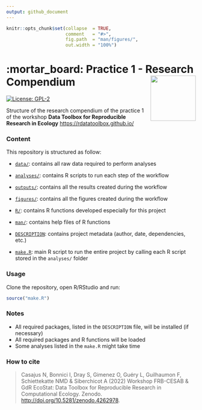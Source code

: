 ```yaml
---
output: github_document
---
```


<!-- README.md is generated from README.Rmd. Please edit that file -->


```r
knitr::opts_chunk$set(collapse  = TRUE,
                      comment   = "#>",
                      fig.path  = "man/figures/",
                      out.width = "100%")
```



# :mortar_board: Practice 1 - Research Compendium <img src="https://raw.githubusercontent.com/rdatatoolbox/course-compendium/main/img/compendium-logo.png" height="120" align="right"/>


<!-- badges: start -->
[![License: GPL-2](https://img.shields.io/badge/License-GPL%20v2-blue.svg)](https://choosealicense.com/licenses/gpl-2.0/)
<!-- badges: end -->


Structure of the research compendium of the practice 1 of the workshop 
**Data Toolbox for Reproducible Research in Ecology** <https://rdatatoolbox.github.io/>



### Content

This repository is structured as follow:

- [`data/`](https://github.com/frbcesab/practice-1/tree/master/data):
contains all raw data required to perform analyses

- [`analyses/`](https://github.com/frbcesab/practice-1/tree/master/analyses/):
contains R scripts to run each step of the workflow

- [`outputs/`](https://github.com/frbcesab/practice-1/tree/master/outputs):
contains all the results created during the workflow

- [`figures/`](https://github.com/frbcesab/practice-1/tree/master/figures):
contains all the figures created during the workflow

- [`R/`](https://github.com/frbcesab/practice-1/tree/master/R):
contains R functions developed especially for this project

- [`man/`](https://github.com/frbcesab/practice-1/tree/master/man):
contains help files of R functions

- [`DESCRIPTION`](https://github.com/frbcesab/practice-1/tree/master/DESCRIPTION):
contains project metadata (author, date, dependencies, etc.)

- [`make.R`](https://github.com/frbcesab/practice-1/tree/master/make.R):
main R script to run the entire project by calling each R script stored in the `analyses/` folder



### Usage

Clone the repository, open R/RStudio and run:

```r
source("make.R")
```



### Notes

- All required packages, listed in the `DESCRIPTION` file, will be installed (if necessary)
- All required packages and R functions will be loaded
- Some analyses listed in the `make.R` might take time



### How to cite

> Casajus N, Bonnici I, Dray S, Gimenez O, Guéry L, Guilhaumon F, Schiettekatte NMD & Siberchicot A (2022) Workshop FRB-CESAB & GdR EcoStat: Data Toolbox for Reproducible Research in Computational Ecology. Zenodo. <http://doi.org/10.5281/zenodo.4262978>.
